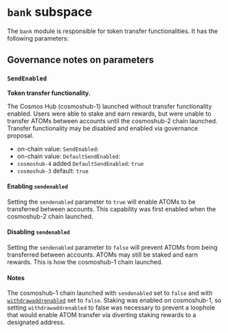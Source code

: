 
# `bank` subspace

The `bank` module is responsible for token transfer functionalities. It has the following parameters:

<Table data={currentParams.bank} />

## Governance notes on parameters

### `SendEnabled`

**Token transfer functionality.**

The Cosmos Hub (cosmoshub-1) launched without transfer functionality enabled. Users were able to stake and earn rewards, but were unable to transfer ATOMs between accounts until the cosmoshub-2 chain launched. Transfer functionality may be disabled and enabled via governance proposal.

- on-chain value: `SendEnabled`: <Var children={currentParams.bank.SendEnabled} />
- on-chain value: `DefaultSendEnabled`: <Var children={currentParams.bank.DefaultSendEnabled} />
- `cosmoshub-4` added `DefaultSendEnabled`: `true`
- `cosmoshub-3` default: `true`

#### Enabling `sendenabled`

Setting the `sendenabled` parameter to `true` will enable ATOMs to be transferred between accounts. This capability was first enabled when the cosmoshub-2 chain launched.

#### Disabling `sendenabled`

Setting the `sendenabled` parameter to `false` will prevent ATOMs from being transferred between accounts. ATOMs may still be staked and earn rewards. This is how the cosmoshub-1 chain launched.

#### Notes

The cosmoshub-1 chain launched with `sendenabled` set to `false` and with [`withdrawaddrenabled`](./Distribution.md#4-withdrawaddrenabled) set to `false`. Staking was enabled on cosmoshub-1, so setting `withdrawaddrenabled` to false was necessary to prevent a loophole that would enable ATOM transfer via diverting staking rewards to a designated address.
